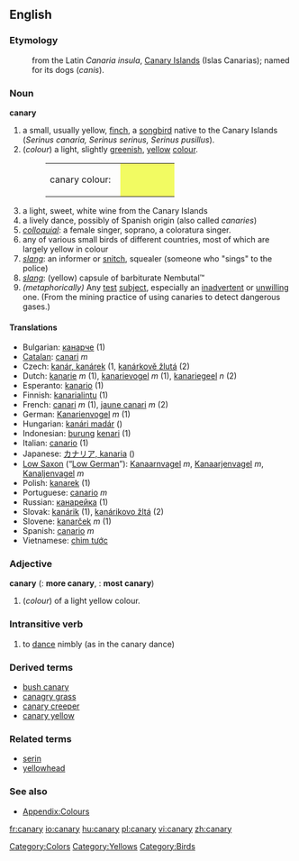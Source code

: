 {{wikipedia}}
==English==

===Etymology===
:from the Latin ''Canaria insula'', [[Canary Islands]] (Islas Canarias); named for its dogs (''canis'').

===Noun===
'''canary''' 
#a small, usually yellow, [[finch]], a [[songbird]] native to the Canary Islands (''Serinus canaria, Serinus serinus, Serinus pusillus''). 
#(''colour'') a light, slightly [[green]]ish, [[yellow]] [[colour]].
#:<table><tr><td>canary colour: &nbsp;</td><td bgcolor="#F2FB62" width="80">&nbsp; </td></tr></table>
#a light, sweet, white wine from the Canary Islands
#a lively dance, possibly of Spanish origin (also called ''canaries'')
#''[[colloquial]]'': a female singer, soprano, a coloratura singer.
#any of various small birds of different countries, most of which are largely yellow in colour
#''[[slang]]'': an informer or [[snitch]], squealer (someone who "sings" to the police)
#''[[slang]]'': (yellow) capsule of barbiturate Nembutal™
#''(metaphorically)'' Any [[test]] [[subject]], especially an [[inadvertent]] or [[unwilling]] one.  (From the mining practice of using canaries to detect dangerous gases.)

====Translations====
*Bulgarian: [[кaнaрчe]] (1)
*[[Catalan]]: [[canari]] ''m''
*Czech: [[kanár, kanárek]] (1, [[kanárkově žlutá]] (2)
*Dutch: [[kanarie]] ''m'' (1), [[kanarievogel]] ''m'' (1), [[kanariegeel]] ''n'' (2)
*Esperanto: [[kanario]] (1)
*Finnish: [[kanarialintu]] (1)
*French: [[canari]] ''m'' (1), [[jaune canari]] ''m'' (2)
*German: [[Kanarienvogel]] ''m'' (1)
*Hungarian: [[kanári madár]] ()
*Indonesian: [[burung]] [[kenari]] (1)
*Italian: [[canario]] (1)
*Japanese: [[カナリア, kanaria]] ()
*[[Low Saxon]] (“[[Low German]]”): [[Kanaarnvagel]] ''m'', [[Kanaarjenvagel]] ''m'', [[Kanaljenvagel]] ''m''
*Polish: [[kanarek]] (1)
*Portuguese: [[canario]] ''m''
*Russian: [[кaнaрeйкa]] (1)
*Slovak: [[kanárik]] (1), [[kanárikovo žltá]] (2)
*Slovene: [[kanarček]] ''m'' (1)
*Spanish: [[canario]] ''m''
*Vietnamese: [[chim tước]]

===Adjective===
'''canary'''  ({{compar}}: '''more canary''', {{superl}}: '''most canary''')

#(''colour'') of a light yellow colour.

===Intransitive verb===
{{en-verb|canar|i|ed}}

#to [[dance]] nimbly (as in the canary dance)

===Derived terms===
*[[bush canary]]
*[[canagry grass]]
*[[canary creeper]]
*[[canary yellow]]

===Related terms===
*[[serin]]
*[[yellowhead]]

===See also===
*[[Wiktionary_Appendix:Colours|Appendix:Colours]]

[[Category:Colors]]
[[Category:Yellows]]
[[Category:Birds]]

[[fr:canary]]
[[io:canary]]
[[hu:canary]]
[[pl:canary]]
[[vi:canary]]
[[zh:canary]]
